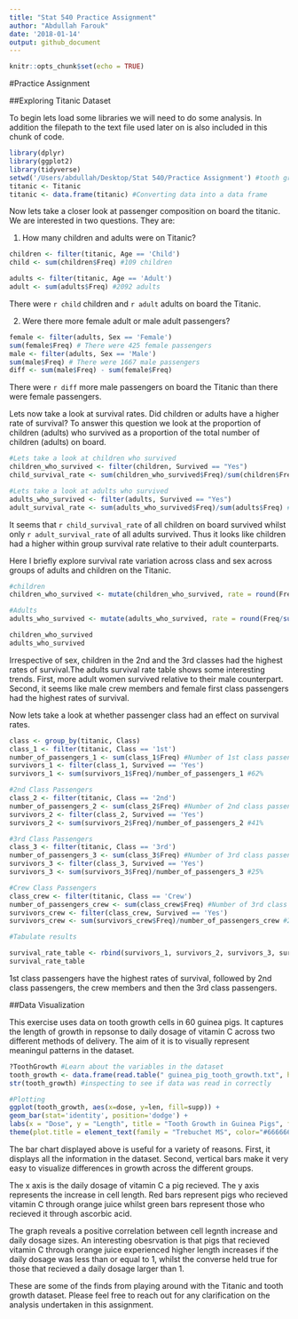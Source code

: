 ```yaml
---
title: "Stat 540 Practice Assignment"
author: "Abdullah Farouk"
date: '2018-01-14'
output: github_document
---
```


```r
knitr::opts_chunk$set(echo = TRUE)
```

#Practice Assignment

##Exploring Titanic Dataset

To begin lets load some libraries we will need to do some analysis. In addition the filepath to the text file used later on is also included in this chunk of code. 

```r
library(dplyr)
library(ggplot2)
library(tidyverse)
setwd('/Users/abdullah/Desktop/Stat 540/Practice Assignment') #tooth growth dataset file path  
titanic <- Titanic
titanic <- data.frame(titanic) #Converting data into a data frame

```

Now lets take a closer look at passenger composition on board the titanic. We are interested in two questions. They are:

1. How many children and adults were on Titanic?
```r
children <- filter(titanic, Age == 'Child')
child <- sum(children$Freq) #109 children

adults <- filter(titanic, Age == 'Adult')
adult <- sum(adults$Freq) #2092 adults
```
There were `r child` children and `r adult` adults on board the Titanic. 


2. Were there more female adult or male adult passengers?
```r
female <- filter(adults, Sex == 'Female')
sum(female$Freq) # There were 425 female passengers
male <- filter(adults, Sex == 'Male')
sum(male$Freq) # There were 1667 male passengers
diff <- sum(male$Freq) - sum(female$Freq)
```
There were `r diff` more male passengers on board the Titanic than there were female passengers.


Lets now take a look at survival rates. Did children or adults have a higher rate of survival? 
To answer this question we look at the proportion of children (adults) who survived as a proportion of the total number of children (adults) on board.
```r
#Lets take a look at children who survived
children_who_survived <- filter(children, Survived == "Yes")
child_survival_rate <- sum(children_who_survived$Freq)/sum(children$Freq) # 52% of all children on board survived

#Lets take a look at adults who survived
adults_who_survived <- filter(adults, Survived == "Yes") 
adult_survival_rate <- sum(adults_who_survived$Freq)/sum(adults$Freq) # 31% of all adults on board survived


```
It seems that `r child_survival_rate` of all children on board survived whilst only `r adult_survival_rate` of all adults survived. Thus it looks like children had a higher within group survival rate relative to their adult counterparts. 


Here I briefly explore survival rate variation across class and sex across groups of adults and children on the Titanic.
```r
#children
children_who_survived <- mutate(children_who_survived, rate = round(Freq/sum(children$Freq), 2)) #Use the round function so rates are calculated upto 2 decimal places

#Adults
adults_who_survived <- mutate(adults_who_survived, rate = round(Freq/sum(adults$Freq), 2)) #Use the round function so rates are calculated upto 2 decimal places 

children_who_survived
adults_who_survived
```

Irrespective of sex, children in the 2nd and the 3rd classes had the highest rates of survival.The adults survival rate table shows some interesting trends. First, more adult women survived relative to their male counterpart. Second, it seems like male crew members and female first class passengers had the highest rates of survival. 

 
Now lets take a look at whether passenger class had an effect on survival rates. 
```r
class <- group_by(titanic, Class)
class_1 <- filter(titanic, Class == '1st')
number_of_passengers_1 <- sum(class_1$Freq) #Number of 1st class passengers
survivors_1 <- filter(class_1, Survived == 'Yes')
survivors_1 <- sum(survivors_1$Freq)/number_of_passengers_1 #62%

#2nd Class Passengers
class_2 <- filter(titanic, Class == '2nd')
number_of_passengers_2 <- sum(class_2$Freq) #Number of 2nd class passengers
survivors_2 <- filter(class_2, Survived == 'Yes')
survivors_2 <- sum(survivors_2$Freq)/number_of_passengers_2 #41%

#3rd Class Passengers
class_3 <- filter(titanic, Class == '3rd')
number_of_passengers_3 <- sum(class_3$Freq) #Number of 3rd class passengers
survivors_3 <- filter(class_3, Survived == 'Yes')
survivors_3 <- sum(survivors_3$Freq)/number_of_passengers_3 #25%

#Crew Class Passengers
class_crew <- filter(titanic, Class == 'Crew')
number_of_passengers_crew <- sum(class_crew$Freq) #Number of 3rd class passengers
survivors_crew <- filter(class_crew, Survived == 'Yes')
survivors_crew <- sum(survivors_crew$Freq)/number_of_passengers_crew #24%

#Tabulate results

survival_rate_table <- rbind(survivors_1, survivors_2, survivors_3, survivors_crew)
survival_rate_table

```
1st class passengers have the highest rates of survival, followed by 2nd class passengers, the crew members and then the 3rd class passengers. 


##Data Visualization


This exercise uses data on tooth growth cells in 60 guinea pigs. It captures the length of growth in repsonse to daily dosage of vitamin C across two different methods of delivery. The aim of it is to visually represent meaningul patterns in the dataset.
```r
?ToothGrowth #Learn about the variables in the dataset
tooth_growth <- data.frame(read.table(" guinea_pig_tooth_growth.txt", header = TRUE)) #Reading data in
str(tooth_growth) #inspecting to see if data was read in correctly

#Plotting
ggplot(tooth_growth, aes(x=dose, y=len, fill=supp)) +
geom_bar(stat='identity', position='dodge') + 
labs(x = "Dose", y = "Length", title = "Tooth Growth in Guinea Pigs", fill = "Delivery Method") +
theme(plot.title = element_text(family = "Trebuchet MS", color="#666666", face="bold", size=24, hjust=0.5, vjust = 1)) #Adjust the font size and positon of the graph title.
```
The bar chart displayed above is useful for a variety of reasons. First, it displays all the information in the dataset. Second, vertical bars make it very easy to visualize differences in growth across the different groups.

The x axis is the daily dosage of vitamin C a pig recieved. The y axis represents the increase in cell length. Red bars represent pigs who recieved vitamin C through orange juice whilst green bars represent those who recieved it through ascorbic acid. 

The graph reveals a positive correlation between cell legnth increase and daily dosage sizes. An interesting obesrvation is that pigs that recieved vitamin C through orange juice experienced higher length increases if the daily dosage was less than or equal to 1, whilst the converse held true for those that recieved a daily dosage larger than 1. 

These are some of the finds from playing around with the Titanic and tooth growth dataset. Please feel free to reach out for any clarification on the analysis undertaken in this assignment.


